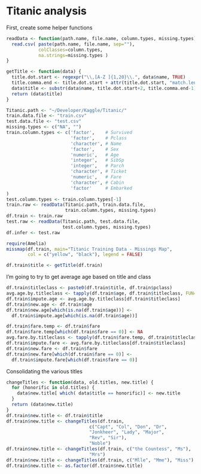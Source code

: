 Titanic analysis
========================================================

First, create some helper functions

```r
readData <- function(path.name, file.name, column.types, missing.types) {
  read.csv( paste(path.name, file.name, sep=""), 
            colClasses=column.types,
            na.strings=missing.types )
}

getTitle <- function(data) {
  title.dot.start <- regexpr("\\,[A-Z ]{1,20}\\.", data$name, TRUE)
  title.comma.end <- title.dot.start + attr(title.dot.start, "match.length")-1
  data$title <- substr(data$name, title.dot.start+2, title.comma.end-1)
  return (data$title)
}

Titanic.path <- "~/Developer/Kaggle/Titanic/"
train.data.file <- "train.csv"
test.data.file <- "test.csv"
missing.types <- c("NA", "")
train.column.types <- c('factor',    # Survived
                        'factor',    # Pclass
                        'character', # Name
                        'factor',    # Sex
                        'numeric',   # Age
                        'integer',   # SibSp
                        'integer',   # Parch
                        'character', # Ticket
                        'numeric',   # Fare
                        'character', # Cabin
                        'factor'     # Embarked
)
test.column.types <- train.column.types[-1]
train.raw <- readData(Titanic.path, train.data.file,
                      train.column.types, missing.types)
df.train <- train.raw
test.raw <- readData(Titanic.path, test.data.file,
                     test.column.types, missing.types)
df.infer <- test.raw

require(Amelia)
missmap(df.train, main="Titanic Training Data - Missings Map",
        col = c("yellow", "black"), legend = FALSE)

df.train$title <- getTitle(df.train)
```

I'm going to try to get average age based on title and class

```r
df.train$titleclass <- paste0(df.train$title, df.train$pclass)
avg.age.by.titleclass <- tapply(df.train$age, df.train$titleclass, FUN=mean, na.rm=TRUE)
df.train$impute.age <- avg.age.by.titleclass[df.train$titleclass]
df.train$new.age <- df.train$age
df.train$new.age[which(is.na(df.train$age))] <-
  df.train$impute.age[which(is.na(df.train$age))]

df.train$fare.temp <- df.train$fare
df.train$fare.temp[which(df.train$fare == 0)] <- NA
avg.fare.by.titleclass <- tapply(df.train$fare.temp, df.train$titleclass, FUN=mean, na.rm=TRUE)
df.train$impute.fare <- avg.fare.by.titleclass[df.train$titleclass]
df.train$new.fare <- df.train$fare
df.train$new.fare[which(df.train$fare == 0)] <-
  df.train$impute.fare[which(df.train$fare == 0)]
```

Consolidating the various titles

```r
changeTitles <- function(data, old.titles, new.title) {
  for (honorific in old.titles) {
    data$new.title[ which( data$title == honorific)] <- new.title
  }
  return (data$new.title)
}
df.train$new.title <- df.train$title
df.train$new.title <- changeTitles(df.train, 
                               c("Capt", "Col", "Don", "Dr", 
                               "Jonkheer", "Lady", "Major", 
                               "Rev", "Sir"),
                               "Noble")
df.train$new.title <- changeTitles(df.train, c("the Countess", "Ms"), 
                               "Mrs")
df.train$new.title <- changeTitles(df.train, c("Mlle", "Mme"), "Miss")
df.train$new.title <- as.factor(df.train$new.title)


```
